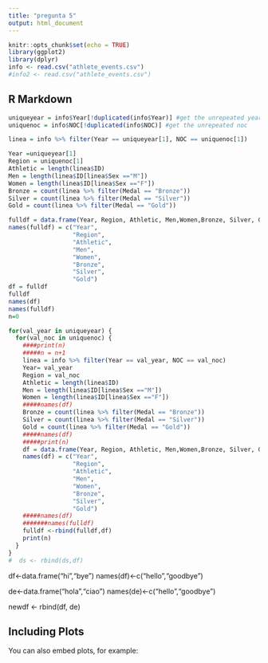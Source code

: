 ```yaml
---
title: "pregunta 5"
output: html_document
---
```


```r
knitr::opts_chunk$set(echo = TRUE)
library(ggplot2)
library(dplyr)
info <- read.csv("athlete_events.csv")
#info2 <- read.csv("athlete_events.csv")

```

## R Markdown


```r
uniqueyear = info$Year[!duplicated(info$Year)] #get the unrepeated years
uniquenoc = info$NOC[!duplicated(info$NOC)] #get the unrepeated noc

linea = info %>% filter(Year == uniqueyear[1], NOC == uniquenoc[1])

Year =uniqueyear[1]
Region = uniquenoc[1]
Athletic = length(linea$ID)
Men = length(linea$ID[linea$Sex =="M"])
Women = length(linea$ID[linea$Sex =="F"])
Bronze = count(linea %>% filter(Medal == "Bronze"))
Silver = count(linea %>% filter(Medal == "Silver"))  
Gold = count(linea %>% filter(Medal == "Gold"))

fulldf = data.frame(Year, Region, Athletic, Men,Women,Bronze, Silver, Gold)
names(fulldf) = c("Year",
                  "Region",
                  "Athletic",
                  "Men",
                  "Women",
                  "Bronze",
                  "Silver",
                  "Gold")
df = fulldf
fulldf
names(df)
names(fulldf)
n=0

for(val_year in uniqueyear) {
  for(val_noc in uniquenoc) {
    ####print(n)
    #####n = n+1
    linea = info %>% filter(Year == val_year, NOC == val_noc)
    Year= val_year
    Region = val_noc
    Athletic = length(linea$ID)
    Men = length(linea$ID[linea$Sex =="M"])
    Women = length(linea$ID[linea$Sex =="F"])
    #####names(df)
    Bronze = count(linea %>% filter(Medal == "Bronze"))
    Silver = count(linea %>% filter(Medal == "Silver"))  
    Gold = count(linea %>% filter(Medal == "Gold"))
    #####names(df)
    #####print(n)
    df = data.frame(Year, Region, Athletic, Men,Women,Bronze, Silver, Gold)
    names(df) = c("Year",
                  "Region",
                  "Athletic",
                  "Men",
                  "Women",
                  "Bronze",
                  "Silver",
                  "Gold")
    #####names(df)
    #######names(fulldf)
    fulldf <-rbind(fulldf,df)
    print(n)  
  }
}
#  ds <- rbind(ds,df)

```

df<-data.frame("hi","bye")
names(df)<-c("hello","goodbye")

de<-data.frame("hola","ciao")
names(de)<-c("hello","goodbye")

newdf <- rbind(df, de)




## Including Plots

You can also embed plots, for example:

